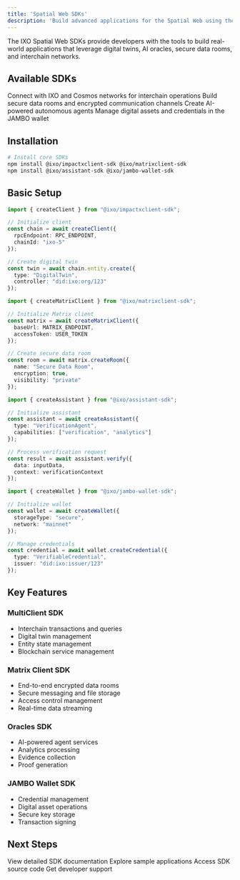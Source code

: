 ```yaml
---
title: 'Spatial Web SDKs'
description: 'Build advanced applications for the Spatial Web using the comprehensive suite of IXO development tools'
---
```


<Note>
The IXO Spatial Web SDKs provide developers with the tools to build real-world applications that leverage digital twins, AI oracles, secure data rooms, and interchain networks.
</Note>

## Available SDKs

<CardGroup>

<Card title="MultiClient SDK" icon="network-wired" href="https://www.npmjs.com/package/@ixo/impactxclient-sdk">
  Connect with IXO and Cosmos networks for interchain operations
</Card>

<Card title="Matrix Client SDK" icon="database" href="https://www.npmjs.com/package/@ixo/matrixclient-sdk">
  Build secure data rooms and encrypted communication channels
</Card>

<Card title="Oracles SDK" icon="brain" href="https://www.npmjs.com/package/@ixo/assistant-sdk">
  Create AI-powered autonomous agents
</Card>

<Card title="JAMBO Wallet SDK" icon="wallet" href="https://www.npmjs.com/package/@ixo/jambo-wallet-sdk">
  Manage digital assets and credentials in the JAMBO wallet
</Card>

</CardGroup>

## Installation

```bash
# Install core SDKs
npm install @ixo/impactxclient-sdk @ixo/matrixclient-sdk
npm install @ixo/assistant-sdk @ixo/jambo-wallet-sdk
```

## Basic Setup

<CodeGroup>

```typescript ImpactX Client
import { createClient } from "@ixo/impactxclient-sdk";

// Initialize client
const chain = await createClient({
  rpcEndpoint: RPC_ENDPOINT,
  chainId: "ixo-5"
});

// Create digital twin
const twin = await chain.entity.create({
  type: "DigitalTwin",
  controller: "did:ixo:org/123"
});
```

```typescript Matrix Client
import { createMatrixClient } from "@ixo/matrixclient-sdk";

// Initialize Matrix client
const matrix = await createMatrixClient({
  baseUrl: MATRIX_ENDPOINT,
  accessToken: USER_TOKEN
});

// Create secure data room
const room = await matrix.createRoom({
  name: "Secure Data Room",
  encryption: true,
  visibility: "private"
});
```

```typescript Assistant
import { createAssistant } from "@ixo/assistant-sdk";

// Initialize assistant
const assistant = await createAssistant({
  type: "VerificationAgent",
  capabilities: ["verification", "analytics"]
});

// Process verification request
const result = await assistant.verify({
  data: inputData,
  context: verificationContext
});
```

```typescript JAMBO Wallet
import { createWallet } from "@ixo/jambo-wallet-sdk";

// Initialize wallet
const wallet = await createWallet({
  storageType: "secure",
  network: "mainnet"
});

// Manage credentials
const credential = await wallet.createCredential({
  type: "VerifiableCredential",
  issuer: "did:ixo:issuer/123"
});
```

</CodeGroup>

## Key Features

### MultiClient SDK
- Interchain transactions and queries
- Digital twin management
- Entity state management
- Blockchain service management

### Matrix Client SDK
- End-to-end encrypted data rooms
- Secure messaging and file storage
- Access control management
- Real-time data streaming

### Oracles SDK
- AI-powered agent services
- Analytics processing
- Evidence collection
- Proof generation

### JAMBO Wallet SDK
- Credential management
- Digital asset operations
- Secure key storage
- Transaction signing

## Next Steps

<CardGroup>

<Card title="API Reference" icon="code">
  View detailed SDK documentation
</Card>

<Card title="Examples" icon="lightbulb">
  Explore sample applications
</Card>

<Card title="GitHub" icon="github">
  Access SDK source code
</Card>

<Card title="Support" icon="headset">
  Get developer support
</Card>

</CardGroup>